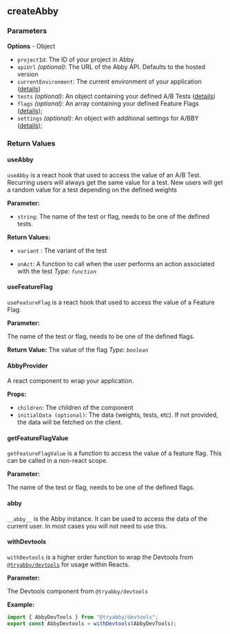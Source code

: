 ## createAbby

### Parameters

**Options** - Object

- `projectId`: The ID of your project in Abby
- `apiUrl` _(optional)_: The URL of the Abby API. Defaults to the hosted version
- `currentEnvironment`: The current environment of your application ([details](/environments))
- `tests` _(optional)_: An object containing your defined A/B Tests ([details](#tests))
- `flags` _(optional)_: An array containing your defined Feature Flags ([details](#flags));
- `settings` _(optional)_: An object with additional settings for A/BBY ([details](#settings));

### Return Values

#### useAbby

`useAbby` is a react hook that used to access the value of an A/B Test.
Recurring users will always get the same value for a test.
New users will get a random value for a test depending on the defined weights

**Parameter:**

- `string`: The name of the test or flag, needs to be one of the defined tests.

**Return Values:**

- `variant` : The variant of the test

- `onAct`: A function to call when the user performs an action associated with the test _Type: `function`_

#### useFeatureFlag

`useFeatureFlag` is a react hook that used to access the value of a Feature Flag.

**Parameter:**

The name of the test or flag, needs to be one of the defined flags.

**Return Value:**
The value of the flag _Type: `boolean`_

#### AbbyProvider

A react component to wrap your application.

**Props:**

- `children`: The children of the component
- `initialData (optional)`: The data (weights, tests, etc). If not provided, the data will be fetched on the client.

#### getFeatureFlagValue

`getFeatureFlagValue` is a function to access the value of a feature flag. This can be called in a non-react scope.

**Parameter:**

The name of the test or flag, needs to be one of the defined flags.

#### **abby**

`__abby__` is the Abby instance. It can be used to access the data of the current user.
In most cases you will not need to use this.

#### withDevtools

`withDevtools` is a higher order function to wrap the Devtools from [`@tryabby/devtools`](/devtools) for usage within Reacts.

**Parameter:**

The Devtools component from `@tryabby/devtools`

**Example:**

```jsx
import { AbbyDevTools } from "@tryabby/devtools";
export const AbbyDevtools = withDevtools(AbbyDevTools);
```
